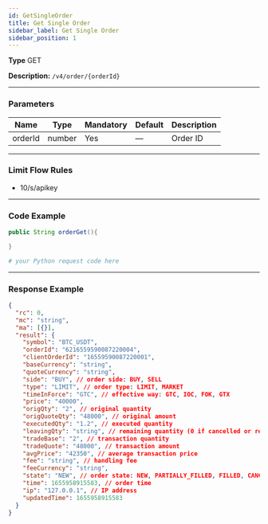 ```yaml
---
id: GetSingleOrder
title: Get Single Order
sidebar_label: Get Single Order
sidebar_position: 1
---
```


**Type** GET

**Description:** `/v4/order/{orderId}`

---

### Parameters

| Name    | Type   | Mandatory | Default | Description |
| ------- | ------ | --------- | ------- | ----------- |
| orderId | number | Yes       | —       | Order ID    |

---

### Limit Flow Rules

- 10/s/apikey

---

### Code Example

```java title="Java"
public String orderGet(){

}
```

```python title="Python"
# your Python request code here
```

---

### Response Example

```json title="Response"
{
  "rc": 0,
  "mc": "string",
  "ma": [{}],
  "result": {
    "symbol": "BTC_USDT",
    "orderId": "6216559590087220004",
    "clientOrderId": "16559590087220001",
    "baseCurrency": "string",
    "quoteCurrency": "string",
    "side": "BUY", // order side: BUY, SELL
    "type": "LIMIT", // order type: LIMIT, MARKET
    "timeInForce": "GTC", // effective way: GTC, IOC, FOK, GTX
    "price": "40000",
    "origQty": "2", // original quantity
    "origQuoteQty": "48000", // original amount
    "executedQty": "1.2", // executed quantity
    "leavingQty": "string", // remaining quantity (0 if cancelled or rejected)
    "tradeBase": "2", // transaction quantity
    "tradeQuote": "48000", // transaction amount
    "avgPrice": "42350", // average transaction price
    "fee": "string", // handling fee
    "feeCurrency": "string",
    "state": "NEW", // order state: NEW, PARTIALLY_FILLED, FILLED, CANCELED, REJECTED, EXPIRED
    "time": 1655958915583, // order time
    "ip": "127.0.0.1", // IP address
    "updatedTime": 1655958915583
  }
}
```
